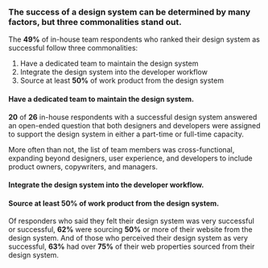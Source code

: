 
<HeaderBlock>

### The success of a design system can be determined by many factors, but three commonalities stand out.

</HeaderBlock>

<ContentBlock>

The **49%** of in-house team respondents who ranked their design system as successful follow three commonalities:

1. Have a dedicated team to maintain the design system
2. Integrate the design system into the developer workflow
3. Source at least **50%** of work product from the design system

</ContentBlock>

<HeaderBlock>

#### Have a dedicated team to maintain the design system.

</HeaderBlock>

<ContentBlock>

**20** of **26** in-house respondents with a successful design system answered an open-ended question that both designers and developers were assigned to support the design system in either a part-time or full-time capacity.

More often than not, the list of team members was cross-functional, expanding beyond designers, user experience, and developers to include product owners, copywriters, and managers.

</ContentBlock>

<HeaderBlock>

#### Integrate the design system into the developer workflow.

</HeaderBlock>

<Table4a />



<HeaderBlock>

#### Source at least 50% of work product from the design system.

</HeaderBlock>

<ContentBlock>

Of responders who said they felt their design system was very successful or successful, **62%** were sourcing **50%** or more of their website from the design system. And of those who perceived their design system as very successful, **63%** had over **75%** of their web properties sourced from their design system.

</ContentBlock>

<Table4b />
